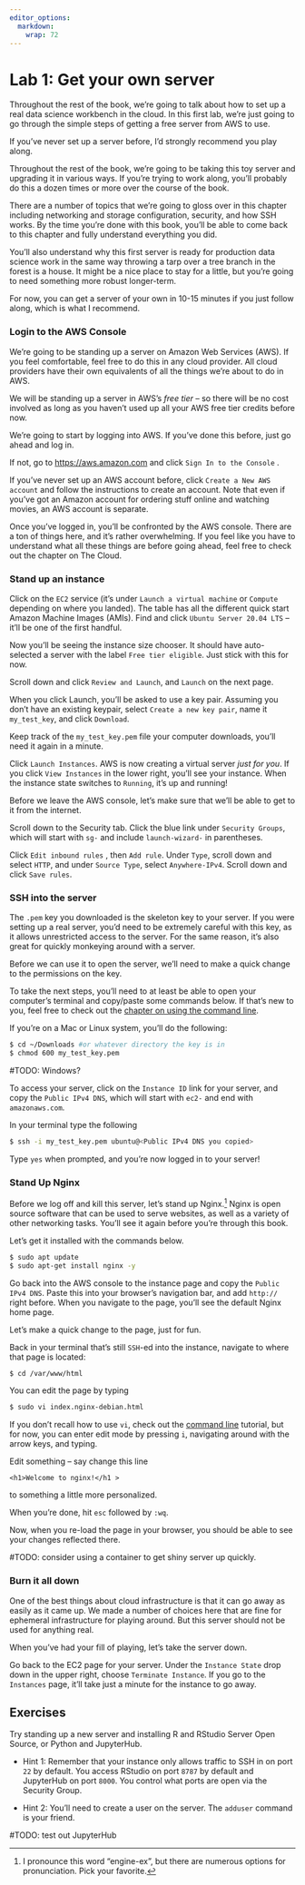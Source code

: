 ```yaml
---
editor_options: 
  markdown: 
    wrap: 72
---
```


# Lab 1: Get your own server {lab-1=""}

Throughout the rest of the book, we're going to talk about how to set up
a real data science workbench in the cloud. In this first lab, we're
just going to go through the simple steps of getting a free server from
AWS to use.

If you've never set up a server before, I'd strongly recommend you play
along.

Throughout the rest of the book, we're going to be taking this toy
server and upgrading it in various ways. If you're trying to work along,
you'll probably do this a dozen times or more over the course of the
book.

There are a number of topics that we're going to gloss over in this
chapter including networking and storage configuration, security, and
how SSH works. By the time you're done with this book, you'll be able to
come back to this chapter and fully understand everything you did.

You'll also understand why this first server is ready for production
data science work in the same way throwing a tarp over a tree branch in
the forest is a house. It might be a nice place to stay for a little,
but you're going to need something more robust longer-term.

For now, you can get a server of your own in 10-15 minutes if you just
follow along, which is what I recommend.

### Login to the AWS Console

We're going to be standing up a server on Amazon Web Services (AWS). If
you feel comfortable, feel free to do this in any cloud provider. All
cloud providers have their own equivalents of all the things we're about
to do in AWS.

We will be standing up a server in AWS's *free tier* -- so there will be
no cost involved as long as you haven't used up all your AWS free tier
credits before now.

We're going to start by logging into AWS. If you've done this before,
just go ahead and log in.

If not, go to <https://aws.amazon.com> and click
`Sign In to the Console` .

If you've never set up an AWS account before, click
`Create a New AWS account` and follow the instructions to create an
account. Note that even if you've got an Amazon account for ordering
stuff online and watching movies, an AWS account is separate.

Once you've logged in, you'll be confronted by the AWS console. There
are a ton of things here, and it's rather overwhelming. If you feel like
you have to understand what all these things are before going ahead,
feel free to check out the chapter on The Cloud.

### Stand up an instance

Click on the `EC2` service (it's under `Launch a virtual machine` or
`Compute` depending on where you landed). The table has all the
different quick start Amazon Machine Images (AMIs). Find and click
`Ubuntu Server 20.04 LTS` -- it'll be one of the first handful.

Now you'll be seeing the instance size chooser. It should have
auto-selected a server with the label `Free tier eligible`. Just stick
with this for now.

Scroll down and click `Review and Launch`, and `Launch` on the next
page.

When you click Launch, you'll be asked to use a key pair. Assuming you
don't have an existing keypair, select `Create a new key pair`, name it
`my_test_key`, and click `Download`.

Keep track of the `my_test_key.pem` file your computer downloads, you'll
need it again in a minute.

Click `Launch Instances`. AWS is now creating a virtual server *just for
you*. If you click `View Instances` in the lower right, you'll see your
instance. When the instance state switches to `Running`, it's up and
running!

Before we leave the AWS console, let's make sure that we'll be able to
get to it from the internet.

Scroll down to the Security tab. Click the blue link under
`Security Groups`, which will start with `sg-` and include
`launch-wizard-` in parentheses.

Click `Edit inbound rules` , then `Add rule`. Under `Type`, scroll down
and select `HTTP`, and under `Source Type`, select `Anywhere-IPv4`.
Scroll down and click `Save rules`.

### SSH into the server

The `.pem` key you downloaded is the skeleton key to your server. If you
were setting up a real server, you'd need to be extremely careful with
this key, as it allows unrestricted access to the server. For the same
reason, it's also great for quickly monkeying around with a server.

Before we can use it to open the server, we'll need to make a quick
change to the permissions on the key.

To take the next steps, you'll need to at least be able to open your
computer's terminal and copy/paste some commands below. If that's new to
you, feel free to check out the [chapter on using the command
line](#command-line).

If you're on a Mac or Linux system, you'll do the following:

```bash
$ cd ~/Downloads #or whatever directory the key is in
$ chmod 600 my_test_key.pem
```

\#TODO: Windows?

To access your server, click on the `Instance ID` link for your server,
and copy the `Public IPv4 DNS`, which will start with `ec2-` and end
with `amazonaws.com`.

In your terminal type the following

```bash
$ ssh -i my_test_key.pem ubuntu@<Public IPv4 DNS you copied>
```

Type `yes` when prompted, and you're now logged in to your server!

### Stand Up Nginx

Before we log off and kill this server, let's stand up
Nginx.[^aws-walkthrough-1] Nginx is open source software that can be
used to serve websites, as well as a variety of other networking tasks.
You'll see it again before you're through this book.

[^aws-walkthrough-1]: I pronounce this word "engine-ex", but there are
    numerous options for pronunciation. Pick your favorite.

Let's get it installed with the commands below.

```bash
$ sudo apt update
$ sudo apt-get install nginx -y
```

Go back into the AWS console to the instance page and copy the
`Public IPv4 DNS`. Paste this into your browser's navigation bar, and
add `http://` right before. When you navigate to the page, you'll see
the default Nginx home page.

Let's make a quick change to the page, just for fun.

Back in your terminal that's still `SSH`-ed into the instance, navigate
to where that page is located:

```bash
$ cd /var/www/html
```

You can edit the page by typing

```bash
$ sudo vi index.nginx-debian.html
```

If you don't recall how to use `vi`, check out the [command line]()
tutorial, but for now, you can enter edit mode by pressing `i`,
navigating around with the arrow keys, and typing.

Edit something -- say change this line

    <h1>Welcome to nginx!</h1 >

to something a little more personalized.

When you're done, hit `esc` followed by `:wq`.

Now, when you re-load the page in your browser, you should be able to
see your changes reflected there.

\#TODO: consider using a container to get shiny server up quickly.

### Burn it all down

One of the best things about cloud infrastructure is that it can go away
as easily as it came up. We made a number of choices here that are fine
for ephemeral infrastructure for playing around. But this server should
not be used for anything real.

When you've had your fill of playing, let's take the server down.

Go back to the EC2 page for your server. Under the `Instance State` drop
down in the upper right, choose `Terminate Instance`. If you go to the
`Instances` page, it'll take just a minute for the instance to go away.

## Exercises

Try standing up a new server and installing R and RStudio Server Open
Source, or Python and JupyterHub.

-   Hint 1: Remember that your instance only allows traffic to SSH in on
    port `22` by default. You access RStudio on port `8787` by default
    and JupyterHub on port `8000`. You control what ports are open via
    the Security Group.

-   Hint 2: You'll need to create a user on the server. The `adduser`
    command is your friend.

\#TODO: test out JupyterHub
